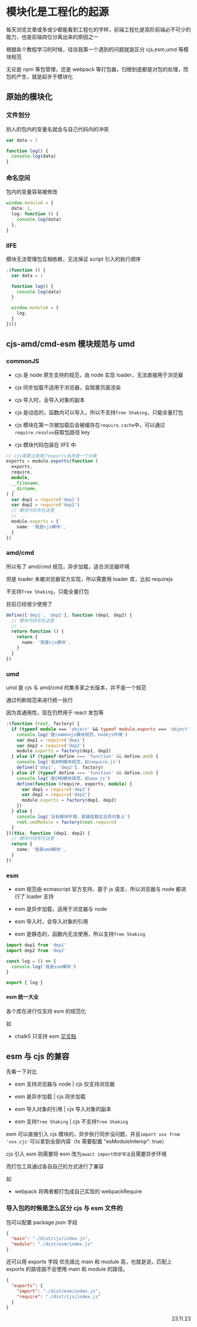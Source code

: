 # 模块化是工程化的起源

每天浏览文章或多或少都能看到工程化的字样，前端工程化是高阶前端必不可少的能力，也是前端岗位分离出来的原因之一

根据各个教程学习的时候，往往我第一个遇到的问题就是区分 cjs,esm,umd 等模块规范

无论是 npm 等包管理，还是 webpack 等打包器，归根到底都是对包的处理，而包的产生，就是起步于模块化

## 原始的模块化

### 文件划分

别人的包内的变量名就会与自己代码内的冲突

```ts
var data = 1

function log() {
  console.log(data)
}
```

### 命名空间

包内的变量容易被修改

```ts
window.moduleA = {
  data: 1,
  log: function () {
    console.log(data)
  },
}
```

### IIFE

模块无法管理包互相依赖，无法保证 script 引入的执行顺序

```ts
;(function () {
  var data = 1

  function log() {
    console.log(data)
  }

  window.moduleA = {
    log,
  }
})()
```

## cjs-amd/cmd-esm 模块规范与 umd

### commonJS

- cjs 是 node 原生支持的规范，由 node 实现 loader，无法直接用于浏览器

- cjs 同步加载不适用于浏览器，会阻塞页面渲染

- cjs 导入时，会导入对象的副本

- cjs 是动态的，函数内可以导入，所以不支持`Tree Shaking`，只能全量打包

- cjs 模块在第一次被加载后会被缓存在`require.cache`中，可以通过`require.resolve`获取包路径 key

- cjs 模块代码包装在 IIFE 中

```ts
// cjs需要注意两个exports本质是一个对象
exports = module.exports(function (
  exports,
  require,
  module,
  __filename,
  __dirname,
) {
  var dep1 = require('dep1')
  var dep2 = require('dep2')
  // 模块代码写在这里
  // ...
  module.exports = {
    name: '我是cjs模块',
  }
})
```

### amd/cmd

所以有了 amd/cmd 规范，异步加载，适合浏览器环境

但是 loader 未被浏览器官方实现，所以需要用 loader 库，比如 requirejs

不支持`Tree Shaking`，只能全量打包

目前已经很少使用了

```ts
define(['dep1', 'dep2'], function (dep1, dep2) {
  // 模块代码写在这里
  // ...
  return function () {
    return {
      name: '我是cjs模块',
    }
  }
})
```

### umd

umd 是 cjs 与 amd/cmd 的集多家之长版本，并不是一个规范

通过判断规范来进行统一执行

因为其通用性，现在仍然用于 react 发包等

```ts
;(function (root, factory) {
  if (typeof module === 'object' && typeof module.exports === 'object') {
    console.log('是commonjs模块规范，nodejs环境')
    var dep1 = require('dep1')
    var dep2 = require('dep2')
    module.exports = factory(dep1, dep2)
  } else if (typeof define === 'function' && define.amd) {
    console.log('是AMD模块规范，如require.js')
    define(['dep1', 'dep2'], factory)
  } else if (typeof define === 'function' && define.cmd) {
    console.log('是CMD模块规范，如sea.js')
    define(function (require, exports, module) {
      var dep1 = require('dep1')
      var dep2 = require('dep2')
      module.exports = factory(dep1, dep2)
    })
  } else {
    console.log('没有模块环境，直接挂载在全局对象上')
    root.umdModule = factory(root.require)
  }
})(this, function (dep1, dep2) {
  // 模块代码写在这里
  return {
    name: '我是umd模块',
  }
})
```

### esm

- esm 规范由 ecmascript 官方支持，基于 js 语言，所以浏览器与 node 都进行了 loader 支持

- esm 是异步加载，适用于浏览器与 node

- esm 导入时，会导入对象的引用

- esm 是静态的，函数内无法使用，所以支持`Tree Shaking`

```ts
import dep1 from 'dep1'
import dep2 from 'dep2'

const log = () => {
  console.log('我是esm模块')
}

export { log }
```

#### esm 统一大业

各个库在进行仅支持 esm 的规范化

如

- chalk5 只支持 esm [见文档](https://github.com/chalk/chalk)

## esm 与 cjs 的兼容

先看一下对比

- esm 支持浏览器与 node | cjs 仅支持浏览器

- esm 是异步加载 | cjs 同步加载

- esm 导入对象的引用 | cjs 导入对象的副本

- esm 支持`Tree Shaking` | cjs 不支持`Tree Shaking`

esm 可以直接引入 cjs 模块的，异步执行同步没问题，并且`import xxx from 'xxx.cjs'`可以拿到全部内容（ts 需要配置 "esModuleInterop": true）

cjs 引入 esm 则需要将 esm 改为`await import同步写法`且需要异步环境

而打包工具通过各自自己的方式进行了兼容

如

- webpack 将两者都打包成自己实现的 webpackRequire

### 导入包的时候是怎么区分 cjs 与 esm 文件的

包可以配置 package.json 字段

```json
{
  "main": "./dist/cjs/index.js",
  "module": "./dist/esm/index.js"
}
```

还可以用 exports 字段
优先级比 main 和 module 高，也就是说，匹配上 exports 的路径就不会使用 main 和 module 的路径。

```json
{
  "exports": {
    "import": "./dist/esm/index.js",
    "require": "./dist/cjs/index.js"
  }
}
```

<p align="right">23.11.23</p>
